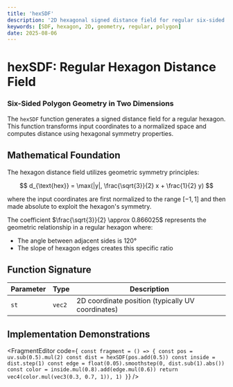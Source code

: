 ```yaml
---
title: 'hexSDF'
description: '2D hexagonal signed distance field for regular six-sided shapes'
keywords: [SDF, hexagon, 2D, geometry, regular, polygon]
date: 2025-08-06
---
```



# hexSDF: Regular Hexagon Distance Field

### Six-Sided Polygon Geometry in Two Dimensions

The `hexSDF` function generates a signed distance field for a regular hexagon. This function transforms input coordinates to a normalized space and computes distance using hexagonal symmetry properties.

## Mathematical Foundation

The hexagon distance field utilizes geometric symmetry principles:

$$
d_{\text{hex}} = \max(|y|, \frac{\sqrt{3}}{2} x + \frac{1}{2} y)
$$

where the input coordinates are first normalized to the range $[-1, 1]$ and then made absolute to exploit the hexagon's symmetry.

The coefficient $\frac{\sqrt{3}}{2} \approx 0.866025$ represents the geometric relationship in a regular hexagon where:

- The angle between adjacent sides is $120°$
- The slope of hexagon edges creates this specific ratio

## Function Signature

| Parameter | Type   | Description                                       |
| --------- | ------ | ------------------------------------------------- |
| `st`      | `vec2` | 2D coordinate position (typically UV coordinates) |

## Implementation Demonstrations

<FragmentEditor
        code={`
const fragment = () => {
        const pos = uv.sub(0.5).mul(2)
        const dist = hexSDF(pos.add(0.5))
        const inside = dist.step(1)
        const edge = float(0.05).smoothstep(0, dist.sub(1).abs())
        const color = inside.mul(0.8).add(edge.mul(0.6))
        return vec4(color.mul(vec3(0.3, 0.7, 1)), 1)
}`}
/>
